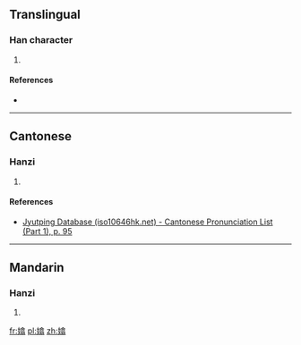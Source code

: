 ==Translingual==

===Han character===
{{Han char|rn=38|rad=女|as=12|sn=15|four=|canj=女人口一 (VORM)|ids=⿰[[女]][[翕]]}}

# {{defn|Han|sort=女12}}

====References====
* {{Han ref|kx=0271.240|dkj=06732|dj=0539.160|hdz=21082.020|uh=5B06|ud=23302}}

----

==Cantonese==

===Hanzi===
{{yue-hanzi|jyut=jap1|y=yap1}}

# {{defn|lang=yue|sort=女12}}

====References====
* [http://www.iso10646hk.net/jp/document/download.jsp Jyutping Database (iso10646hk.net) - Cantonese Pronunciation List (Part 1), p. 95]

----

==Mandarin==

===Hanzi===
{{cmn-hanzi|pin=[[xī]] ([[xi1]])|wg=hsi<sup>1</sup>}}

# {{defn|lang=cmn|sort=女12}}

[[fr:嬆]]
[[pl:嬆]]
[[zh:嬆]]